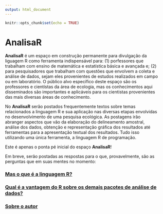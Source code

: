 ```yaml
---
output: html_document
---
```


```r
knitr::opts_chunk$set(echo = TRUE)
```

# **AnalisaR**

**AnalisaR** é um espaço em construção permanente para divulgação da liguagem R como ferramenta indispensável para: (1) porfessores que trabalham com ensino de matemática e estatística básica e avançada e; (2) para pesquisadores que trabalham com questões que envolvem a coleta e análise de dados, sejam eles provenientes de estudos realizados em campo ou em laboratório. O público alvo específico deste espaço são os professores e cientístas da área de ecologia, mas os conhecimentos aqui disseminados são importantes e aplicáveis para os cientistas provenientes das mais diversas áreas de conhecimento.

No **AnalisaR** serão postados frequentemente textos sobre temas relacionados a linguagem R e sua aplicação nas diversas etapas envolvidas no desenvolvimento de uma pesquisa ecológica. As postagens irão abranger aspectos que vão da elaboração do delineamento amostral, análise dos dados, obtenção e representação gráfica dos resultados até ferramentas para a apresentação textual dos resultados. Tudo isso utilizando uma única ferramenta, a linguagem R de programação.

Este é apenas o ponta pé inicial do espaço **AnalisaR**! 

Em breve, serão postadas as respostas para o que, provavelmente, são as perguntas que em suas mentes no momento:

### [Mas o que é a linguagem R?]() 

### [Qual é a vantagem do R sobre os demais pacotes de análise de dados?]()

### [Sobre o autor]()

